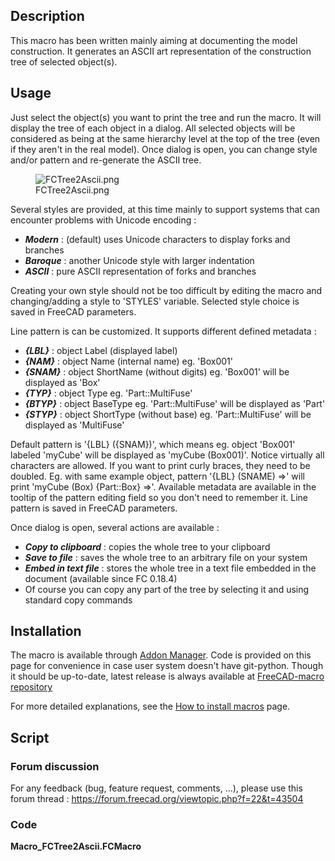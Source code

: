 <languages/>
<translate>

<!--T:1-->
{{Macro
|Name=Macro TreeToAscii
|Description=This macro generates an ASCII art representation of the tree of selected object(s)
|Author=OpenBrain
|Date=2020-03-23
|Version=0.6
|FCVersion=0.17+
}}

==Description== <!--T:2-->

<!--T:4-->
This macro has been written mainly aiming at documenting the model construction. It generates an ASCII art representation of the construction tree of selected object(s).

==Usage== <!--T:5-->

<!--T:6-->
Just select the object(s) you want to print the tree and run the macro. It will display the tree of each object in a dialog. All selected objects will be considered as being at the same hierarchy level at the top of the tree (even if they aren't in the real model). Once dialog is open, you can change style and/or pattern and re-generate the ASCII tree.
</translate>

[[File:FCTree2Ascii.png]]

<translate>
<!--T:7-->
Several styles are provided, at this time mainly to support systems that can encounter problems with Unicode encoding :
* '''''Modern''''' : (default) uses Unicode characters to display forks and branches
* '''''Baroque''''' : another Unicode style with larger indentation
* '''''ASCII''''' : pure ASCII representation of forks and branches
Creating your own style should not be too difficult by editing the macro and changing/adding a style to 'STYLES' variable. Selected style choice is saved in FreeCAD parameters.

<!--T:8-->
Line pattern is can be customized. It supports different defined metadata :
* '''''{LBL}''''' : object Label (displayed label)
* '''''{NAM}''''' : object Name (internal name) eg. 'Box001'
* '''''{SNAM}''''' : object ShortName (without digits) eg. 'Box001' will be displayed as 'Box'
* '''''{TYP}''''' : object Type eg. 'Part::MultiFuse'
* '''''{BTYP}''''' : object BaseType eg. 'Part::MultiFuse' will be displayed as 'Part'
* '''''{STYP}''''' : object ShortType (without base) eg. 'Part::MultiFuse' will be displayed as 'MultiFuse'
Default pattern is '{LBL} ({SNAM})', which means eg. object 'Box001' labeled 'myCube' will be displayed as 'myCube (Box001)'.
Notice virtually all characters are allowed. If you want to print curly braces, they need to be doubled. Eg. with same example object, pattern '{LBL} (SNAME) {{{TYP}}} =>' will print 'myCube (Box) {Part::Box} =>'. Available metadata are available in the tooltip of the pattern editing field so you don't need to remember it. Line pattern is saved in FreeCAD parameters.

<!--T:9-->
Once dialog is open, several actions are available :
* '''''Copy to clipboard''''' : copies the whole tree to your clipboard
* '''''Save to file''''' : saves the whole tree to an arbitrary file on your system
* '''''Embed in text file''''' : stores the whole tree in a text file embedded in the document (available since FC 0.18.4)
* Of course you can copy any part of the tree by selecting it and using standard copy commands

==Installation== <!--T:10-->

<!--T:11-->
The macro is available through [[Std_AddonMgr|Addon Manager]].
Code is provided on this page for convenience in case user system doesn't have git-python. Though it should be up-to-date, latest release is always available at [https://github.com/FreeCAD/FreeCAD-macros/blob/master/Information/TreeToAscii.FCMacro FreeCAD-macro repository]

<!--T:12-->
For more detailed explanations, see the [[How_to_install_macros|How to install macros]] page.

==Script== <!--T:13-->

===Forum discussion=== <!--T:16-->

<!--T:14-->
For any feedback (bug, feature request, comments, ...), please use this forum thread : https://forum.freecad.org/viewtopic.php?f=22&t=43504

===Code=== <!--T:15-->
</translate>

'''Macro_FCTree2Ascii.FCMacro'''

{{MacroCode|code=
<nowiki>
#!/usr/bin/python
#####################################
# Copyright (c) openBrain 2020
# Licensed under LGPL v2
#
# This FreeCAD macro prints the Tree of selected object(s) as ASCII art.
# Several styles are available. Tree branch pattern is customizable.
# It can export to clipboard, file or embedded text document.
# This mainly aims at documenting the model.
#
# Version history :
# *0.6 : introduce last fork string definition, add new style
# *0.5 : beta release
#
#####################################

# -*- coding: utf-8 -*-

__Name__ = 'TreeToAscii'
__Comment__ = 'Prints the Tree of selected object(s) as ASCII art'
__Author__ = 'openBrain'
__Version__ = '0.6'
__Date__ = '2020-03-23'
__License__ = 'LGPL v2'
__Web__ = 'https://wiki.freecad.org/Macro_TreeToAscii'
__Wiki__ = 'https://wiki.freecad.org/Macro_TreeToAscii'
__Icon__ = ''
__Help__ = 'Select object(s) you want to print the tree then run'
__Status__ = 'Beta'
__Requires__ = 'FreeCAD >= 0.17'
__Communication__ = 'https://forum.freecad.org/viewtopic.php?f=22&t=43504'

import FreeCAD as App
import FreeCADGui as Gui
from PySide import QtGui, QtCore  # Special FreeCAD's PySide, which may be PySide2!

PREF_PATH = 'User parameter:BaseApp/Preferences/Mod/TreeToAscii'
PREF_PATTERN = 'TreePattern'
PREF_STYLE = 'TreeStyle'
STYLES = {  # defines styles as NAME : [ branch str, fork str, opt:last fork str]
    'Modern' : [' │ ', ' ├ ', ' └ '],  # Unicode U+251C, Unicode U+2502
    'Baroque' : [' │  ', ' ├─ ',  ' └─ '],
    'ASCII' : [' | ', ' \\_']
    }
DEF_PATTERN = '{LBL} ({SNAM})'
DEF_STYLE = list(STYLES.keys())[0]

g_ascii_tree=""

def printChildren(objs=None, level=0, baseline=''):
    """Build ASCII tree by recursive call"""
    global g_ascii_tree
    for cnt, obj in enumerate(objs,1):
        data = {
            "LBL" : obj.Label,
            "NAM" : obj.Name,
            "SNAM" : "".join(filter(str.isalpha, obj.Name)),
            "TYP" : obj.TypeId,
            "BTYP" : obj.TypeId.partition('::')[0],
            "STYP" : obj.TypeId.rpartition('::')[-1]
        }
        branch_str = STYLES[gen_style.currentText()][0]
        fork_str = STYLES[gen_style.currentText()][1]
        last_fork_str = STYLES[gen_style.currentText()][-1]
        if cnt == len(objs):
            g_ascii_tree += baseline + last_fork_str
        else:
            g_ascii_tree += baseline + fork_str
        try:
            g_ascii_tree += gen_pattern.text().format(**data)
        except (ValueError, IndexError, KeyError):
            g_ascii_tree = 'Error in generating pattern'
            return
        g_ascii_tree += '\n'
        if cnt == len(objs):
            baselinechi = baseline + ' '*len(branch_str)
        else:
            baselinechi = baseline + branch_str
        printChildren(obj.ViewObject.claimChildren(), level + 1, baselinechi)

def copyToClip():
    """Copies ASCII tree to clipboard"""
    tree_view.selectAll()
    tree_view.copy()
    tree_view.setPlainText("Copied to clipboard")
    QtCore.QTimer.singleShot(3000, lambda:tree_view.setPlainText(g_ascii_tree))

def saveToFile():
    """Saves ASCII tree to user system file"""
    _path = QtGui.QFileDialog.getSaveFileName()
    if _path[0]:
        save_file = QtCore.QFile(_path[0])
        if save_file.open(QtCore.QFile.ReadWrite):
            save_fileContent = QtCore.QTextStream(save_file)
            save_fileContent << g_ascii_tree
            save_file.flush()
            save_file.close()
            tree_view.setPlainText("Saved to file : " + _path[0])
        else:
            tree_view.setPlainText("ERROR : Can't open file : " + _path[0])
        QtCore.QTimer.singleShot(3000, lambda:tree_view.setPlainText(g_ascii_tree))

def embedToText():
    """Stores ASCII tree into an embedded document"""
    text_doc = None
    try:
        text_doc = App.ActiveDocument.addObject("App::TextDocument","ModelTree")
    except:
        tree_view.setPlainText("ERROR : can't create Text document. Maybe your version is too old")
    if text_doc:
        text_doc.Text = g_ascii_tree
        tree_view.setPlainText("Embedded to text document : " + text_doc.Label)
    QtCore.QTimer.singleShot(3000, lambda:tree_view.setPlainText(g_ascii_tree))

def updateTxt():
    """Updates ASCII tree"""
    global g_ascii_tree
    g_ascii_tree=""
    printChildren(Gui.Selection.getSelection())
    tree_view.setPlainText(g_ascii_tree)


def onGenerate():
    """Called when updating ASCII tree"""
    p.SetString(PREF_PATTERN, gen_pattern.text())
    p.SetString(PREF_STYLE, gen_style.currentText())
    updateTxt()

# Get saved parameters or use defaults.
p = App.ParamGet(PREF_PATH)
g_name_pattern = p.GetString(PREF_PATTERN, DEF_PATTERN)
g_tree_style = p.GetString(PREF_STYLE, DEF_STYLE)
if g_tree_style not in STYLES:
    g_tree_style = DEF_STYLE

# Build UI and show
dlg = QtGui.QDialog(Gui.getMainWindow(), QtCore.Qt.Tool)
dlg_layout = QtGui.QVBoxLayout(dlg)
gen_layout = QtGui.QHBoxLayout()
gen_pattern = QtGui.QLineEdit(g_name_pattern, dlg)
gen_pattern.setToolTip("""Defined variables are :
    {LBL} : object Label
    {NAM} : object Name
    {SNAM} : object ShortName (without digits)
    {TYP} : object Type
    {BTYP} : object BaseType
    {STYP} : object ShortType (without base)
If you need to print curly braces, they have to be doubled""")
gen_run = QtGui.QPushButton("Generate",dlg)
gen_run.clicked.connect(onGenerate)
gen_style = QtGui.QComboBox(dlg)
gen_style.addItems(list(STYLES.keys()))
gen_style.setCurrentIndex(list(STYLES.keys()).index(g_tree_style))
gen_layout.addWidget(QtGui.QLabel("Generating pattern: "))
gen_layout.addWidget(gen_pattern)
gen_layout.addWidget(QtGui.QLabel("Style : "))
gen_layout.addWidget(gen_style)
gen_layout.addWidget(gen_run)
tree_view = QtGui.QPlainTextEdit(g_ascii_tree)
tree_view.setReadOnly(True)
tree_view.setMinimumWidth(Gui.getMainWindow().width()/2)
tree_view.setMinimumHeight(Gui.getMainWindow().height()/2)
tree_view.setLineWrapMode(QtGui.QPlainTextEdit.NoWrap)
button_box = QtGui.QDialogButtonBox()
copy_clip_but = QtGui.QPushButton("Copy to clipboard", button_box)
button_box.addButton(copy_clip_but, QtGui.QDialogButtonBox.ActionRole)
copy_clip_but.clicked.connect(copyToClip)
_but = QtGui.QPushButton("Save to file", button_box)
button_box.addButton(_but, QtGui.QDialogButtonBox.ActionRole)
_but.clicked.connect(saveToFile)
store_embed_but = QtGui.QPushButton("Embed in a text file", button_box)
button_box.addButton(store_embed_but, QtGui.QDialogButtonBox.ActionRole)
store_embed_but.clicked.connect(embedToText)
close_dlg_but = QtGui.QPushButton("Close", button_box)
button_box.addButton(close_dlg_but, QtGui.QDialogButtonBox.RejectRole)
button_box.rejected.connect(dlg.reject)
dlg_layout.insertLayout(0,gen_layout)
dlg_layout.addWidget(tree_view)
dlg_layout.addWidget(button_box)
updateTxt()
dlg.exec_()
</nowiki>
}}